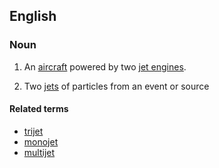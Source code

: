 ==English==

===Noun===
{{en-noun}}

# {{aviation}} An [[aircraft]] powered by two [[jet engine]]s.
# {{physics}} Two [[jet]]s of particles from an event or source

====Related terms====
* [[trijet]]
* [[monojet]]
* [[multijet]]
